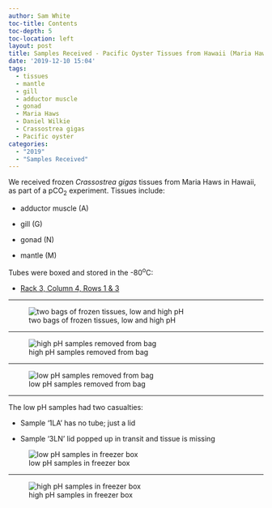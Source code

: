 ```yaml
---
author: Sam White
toc-title: Contents
toc-depth: 5
toc-location: left
layout: post
title: Samples Received - Pacific Oyster Tissues from Hawaii (Maria Haws) from High and Low pCO2
date: '2019-12-10 15:04'
tags:
  - tissues
  - mantle
  - gill
  - adductor muscle
  - gonad
  - Maria Haws
  - Daniel Wilkie
  - Crassostrea gigas
  - Pacific oyster
categories:
  - "2019"
  - "Samples Received"
---
```

We received frozen _Crassostrea gigas_ tissues from Maria Haws in Hawaii, as part of a pCO<sub>2</sub> experiment. Tissues include:

- adductor muscle (A)

- gill (G)

- gonad (N)

- mantle (M)

Tubes were boxed and stored in the -80<sup>o</sup>C:

- [Rack 3, Column 4, Rows 1 & 3](https://docs.google.com/spreadsheets/d/1Qsvz3QTURlPF_hX05BQxjom3484WuMfqQ1ILl9LEljU/edit#gid=2006985773)



---

![two bags of frozen tissues, low and high pH](https://github.com/RobertsLab/sams-notebook/blob/master/images/20191210_samples_cgigas_tissues_hawaii_high-low_pC02-01.jpg?raw=true)

---

![high pH samples removed from bag](https://github.com/RobertsLab/sams-notebook/blob/master/images/20191210_samples_cgigas_tissues_hawaii_high-low_pC02-02.jpg?raw=true)

---

![low pH samples removed from bag](https://github.com/RobertsLab/sams-notebook/blob/master/images/20191210_samples_cgigas_tissues_hawaii_high-low_pC02-03.jpg?raw=true)


---

The low pH samples had two casualties:

- Sample '1LA' has no tube; just a lid

- Sample '3LN' lid popped up in transit and tissue is missing

![low pH samples in freezer box](https://github.com/RobertsLab/sams-notebook/blob/master/images/20191210_samples_cgigas_tissues_hawaii_high-low_pC02-04.jpg?raw=true)

---

![high pH samples in freezer box](https://github.com/RobertsLab/sams-notebook/blob/master/images/20191210_samples_cgigas_tissues_hawaii_high-low_pC02-05.jpg?raw=true)
